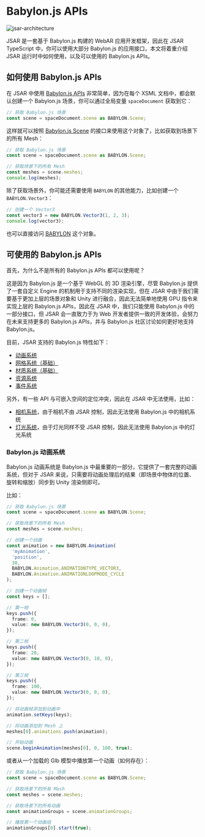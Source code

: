 # Babylon.js APIs

![jsar-architecture](jsar-architecture.png)

JSAR 是一套基于 Babylon.js 构建的 WebAR 应用开发框架，因此在 JSAR TypeScript 中，你可以使用大部分 Babylon.js 的应用接口，本文将着重介绍 JSAR 运行时中如何使用，以及可以使用的 Babylon.js APIs。

## 如何使用 Babylon.js APIs

在 JSAR 中使用 [Babylon.js APIs](https://doc.babylonjs.com/typedoc/modules/BABYLON) 非常简单，因为在每个 XSML 文档中，都会默认创建一个 Babylon.js 场景，你可以通过全局变量 `spaceDocument` 获取到它：

```typescript
// 获取 Babylon.js 场景
const scene = spaceDocument.scene as BABYLON.Scene;
```

这样就可以按照 [Babylon.js Scene](https://doc.babylonjs.com/typedoc/classes/BABYLON.Scene) 的接口来使用这个对象了，比如获取到场景下的所有 Mesh：

```typescript
// 获取 Babylon.js 场景
const scene = spaceDocument.scene as BABYLON.Scene;

// 获取场景下的所有 Mesh
const meshes = scene.meshes;
console.log(meshes);
```

除了获取场景外，你可能还需要使用 `BABYLON` 的其他能力，比如创建一个 `BABYLON.Vector3`：

```typescript
// 创建一个 Vector3
const vector3 = new BABYLON.Vector3(1, 2, 3);
console.log(vector3);
```

也可以直接访问 [BABYLON](https://doc.babylonjs.com/typedoc/modules/BABYLON) 这个对象。

## 可使用的 Babylon.js APIs

首先，为什么不是所有的 Babylon.js APIs 都可以使用呢？

这是因为 Babylon.js 是一个基于 WebGL 的 3D 渲染引擎，尽管 Babylon.js 提供了一套自定义 Engine 的机制用于支持不同的渲染实现，但在 JSAR 中由于我们需要基于更加上层的场景对象和 Unity 进行融合，因此无法简单地使用 GPU 指令来实现上层的 Babylon.js APIs，因此在 JSAR 中，我们只能使用 Babylon.js 中的一部分接口，但 JSAR 会一直致力于为 Web 开发者提供一致的开发体验，会努力在未来支持更多的 Babylon.js APIs，并与 Babylon.js 社区讨论如何更好地支持 Babylon.js。

目前，JSAR 支持的 Babylon.js 特性如下：

- [动画系统](https://doc.babylonjs.com/features/featuresDeepDive/animation)
- [网格系统（基础）](https://doc.babylonjs.com/features/featuresDeepDive/mesh)
- [材质系统（基础）](https://doc.babylonjs.com/features/featuresDeepDive/materials)
- [资源系统](https://doc.babylonjs.com/features/featuresDeepDive/importers)
- [事件系统](https://doc.babylonjs.com/features/featuresDeepDive/events)

另外，有一些 API 与可嵌入空间的定位冲突，因此在 JSAR 中无法使用，比如：

- [相机系统](https://doc.babylonjs.com/features/cameras)，由于相机不由 JSAR 控制，因此无法使用 Babylon.js 中的相机系统
- [灯光系统](https://doc.babylonjs.com/features/lights)，由于灯光同样不受 JSAR 控制，因此无法使用 Babylon.js 中的灯光系统

### Babylon.js 动画系统

Babylon.js 动画系统是 Babylon.js 中最重要的一部分，它提供了一套完整的动画系统，但对于 JSAR 来说，只需要将动画处理后的结果（即场景中物体的位置、旋转和缩放）同步到 Unity 渲染侧即可。

比如：

```typescript
// 获取 Babylon.js 场景
const scene = spaceDocument.scene as BABYLON.Scene;

// 获取场景下的所有 Mesh
const meshes = scene.meshes;

// 创建一个动画
const animation = new BABYLON.Animation(
  'myAnimation',
  'position',
  30,
  BABYLON.Animation.ANIMATIONTYPE_VECTOR3,
  BABYLON.Animation.ANIMATIONLOOPMODE_CYCLE
);

// 创建一个动画帧
const keys = [];

// 第一帧
keys.push({
  frame: 0,
  value: new BABYLON.Vector3(0, 0, 0),
});

// 第二帧
keys.push({
  frame: 20,
  value: new BABYLON.Vector3(0, 10, 0),
});

// 第三帧
keys.push({
  frame: 100,
  value: new BABYLON.Vector3(0, 0, 0),
});

// 将动画帧添加到动画中
animation.setKeys(keys);

// 将动画添加到 Mesh 上
meshes[0].animations.push(animation);

// 开始动画
scene.beginAnimation(meshes[0], 0, 100, true);
```

或者从一个加载的 Glb 模型中播放第一个动画（如何存在）：

```typescript
// 获取 Babylon.js 场景
const scene = spaceDocument.scene as BABYLON.Scene;

// 获取场景下的所有 Mesh
const meshes = scene.meshes;

// 获取场景下的所有动画
const animationGroups = scene.animationGroups;

// 播放第一个动画组
animationGroups[0].start(true);
```
